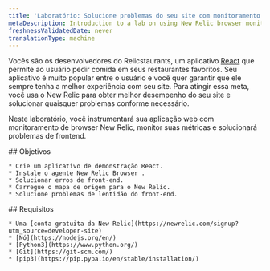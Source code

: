 ```yaml
---
title: 'Laboratório: Solucione problemas do seu site com monitoramento de browser New Relic'
metaDescription: Introduction to a lab on using New Relic browser monitoring to improve your website
freshnessValidatedDate: never
translationType: machine
---
```


Vocês são os desenvolvedores do Relicstaurants, um aplicativo [React](https://reactjs.dev) que permite ao usuário pedir comida em seus restaurantes favoritos. Seu aplicativo é muito popular entre o usuário e você quer garantir que ele sempre tenha a melhor experiência com seu site. Para atingir essa meta, você usa o New Relic <InlinePopover type="browser"/>para obter melhor desempenho do seu site e solucionar quaisquer problemas conforme necessário.

Neste laboratório, você instrumentará sua aplicação web com monitoramento de browser New Relic, monitor suas métricas e solucionará problemas de frontend.

<SideBySide>
  <Side>
    ## Objetivos

    * Crie um aplicativo de demonstração React.
    * Instale o agente New Relic Browser .
    * Solucionar erros de front-end.
    * Carregue o mapa de origem para o New Relic.
    * Solucione problemas de lentidão do front-end.
  </Side>

  <Side>
    ## Requisitos

    * Uma [conta gratuita da New Relic](https://newrelic.com/signup?utm_source=developer-site)
    * [Nó](https://nodejs.org/en/)
    * [Python3](https://www.python.org/)
    * [Git](https://git-scm.com/)
    * [pip3](https://pip.pypa.io/en/stable/installation/)
  </Side>
</SideBySide>

<DocTiles numbered>
  <DocTile
    title="Set up your lab environment"
    path="/docs/browser/new-relic-browser/lab/set-up-env"
  />

  <DocTile
    title="Instrument your application with our browser agent"
    path="/docs/browser/new-relic-browser/lab/install-browser-agent"
  />
</DocTiles>

<DocTiles>
  <DocTile
    title="Debug errors in your application"
    number="3"
    path="/docs/browser/new-relic-browser/lab/debug-errors"
  />

  <DocTile
    title="Debug frontend slowness in your application"
    number="4"
    path="/docs/browser/new-relic-browser/lab/debug-slowness"
  />
</DocTiles>
